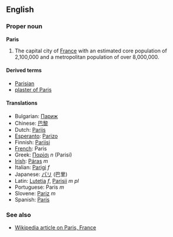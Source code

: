 ==English==
===Proper noun===
'''Paris'''

# The capital city of [[France]] with an estimated core population of 2,100,000 and a metropolitan population of over 8,000,000.

====Derived terms====
*[[Parisian]]
*[[plaster of Paris]]<!-- capitalization? -->

====Translations====
*Bulgarian: [[Париж]]
*Chinese: [[巴黎]]
*Dutch: [[Parijs]]
*[[Esperanto]]: [[Parizo]]
*Finnish: [[Pariisi]]
*[[French]]: Paris
*Greek: [[Παρίσι]] ''n'' (Parisi)
*[[Irish]]: [[Páras]] ''m''
*Italian: [[Parigi]] ''f''
*Japanese: [[パリ]] (巴里)
*Latin: [[Lutetia]] ''f'', [[Parisii]] ''m pl''
*Portuguese: Paris ''m''
*Slovene: [[Pariz]] ''m''
*Spanish: [[París]]

===See also===
*[[w:Paris, France|Wikipedia article on Paris, France]]